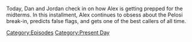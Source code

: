 {{DEFAULTSORT:
    #_EPISODE_0744:November 3, 2022
}}{{Episode
    | title           = November 3, 2022
    | caption         = Listen to this episode on [https://knowledgefight.libsyn.com/744-november-3-2022 Libsyn] [https://open.spotify.com/episode/74g9uFqqepOOFX6hk5Eqjd Spotify], Read the [[Transcript/744: November 3, 2022|Unofficial Transcript]]
    | episodeNumber   = 744
    | length          = 01:40:49
    | airDate         = November 7, 2022
    | coverageDate    = November 3, 2022
    | episodeType     = [[:Category:Present Day|Present Day]]
    | appearance      = [[Drew Hernandez]], [[Donald Trump]], [[Paul Pelosi]], [[Barack Obama]], [[Klaus Schwab]], [[Bill Gates]]
    | previousEpisode = [[743: October 29-30, 2022]]
    | nextEpisode     = [[745: Formulaic Objections Part 10]]
}}

{{Stub}}

Today, Dan and Jordan check in on how Alex is getting prepped for the midterms. In this installment, Alex continues to obsess about the Pelosi break-in, predicts false flags, and gets one of the best callers of all time.

[[Category:Episodes]]
[[Category:Present Day]]
